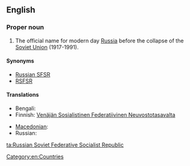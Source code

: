 ==English==

===Proper noun===
{{en-proper noun}}

# The official name for modern day [[Russia]] before the collapse of the [[Soviet Union]] (1917-1991).

====Synonyms====
* [[Russian SFSR]]
* [[RSFSR]]

====Translations====
{{trans-top| official name for modern day Russia before the collapse of the Soviet Union}}
* Bengali: {{t-|bn|রাশিয়ান সোভিয়েত ফেডারেটিভ সোশালিস্ট রিপাবলিক}}
* Finnish: [[Venäjän Sosialistinen Federatiivinen Neuvostotasavalta]]
{{trans-mid}}
* [[Macedonian]]: {{t|mk|Руска Советска Федеративна Социјалистичка Република|f|tr=Rúska Sóvetska Federatívna Socijalístička Repúblika}}
* Russian: {{t-|ru|Российская Советская Федеративная Социалистическая Республика|f|tr=Rossíjskaja Sovétskaja Federatívnaja Sotsialistíčeskaja Respublika}}
{{trans-bottom}}

[[Category:en:Countries]]

[[ta:Russian Soviet Federative Socialist Republic]]